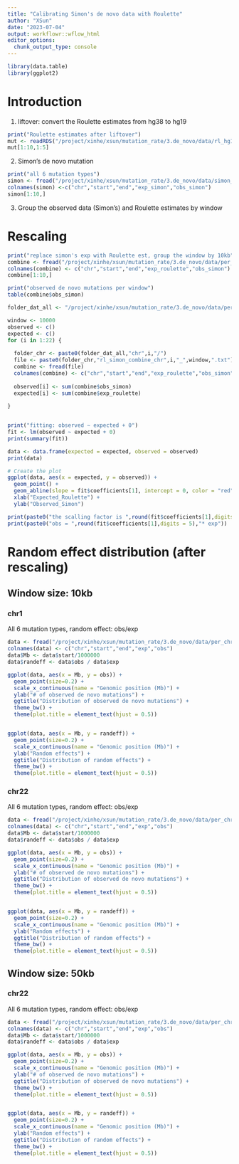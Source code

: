 ```yaml
---
title: "Calibrating Simon's de novo data with Roulette"
author: "XSun"
date: "2023-07-04"
output: workflowr::wflow_html
editor_options:
  chunk_output_type: console
---
```



```r
library(data.table)
library(ggplot2)
```


# Introduction

1. liftover: convert the Roulette estimates from hg38 to hg19

```r
print("Roulette estimates after liftover")
mut <- readRDS("/project/xinhe/xsun/mutation_rate/3.de_novo/data/rl_hg19/22_mutrat_hg19_rescale_1to10.RDS")
mut[1:10,1:5]
```

2. Simon's de novo mutation

```r
print("all 6 mutation types")
simon <- fread("/project/xinhe/xsun/mutation_rate/3.de_novo/data/simon_per_chr/chr22/alltypes.chr22.bed")
colnames(simon) <-c("chr","start","end","exp_simon","obs_simon")
simon[1:10,]
```

3. Group the observed data (Simon's) and Roulette estimates by window 

# Rescaling

```r

print("replace simon's exp with Roulette est, group the window by 10kb")
combine <- fread("/project/xinhe/xsun/mutation_rate/3.de_novo/data/per_chr_processed/chr22/rl_simon_combine_chr22_10000.txt")
colnames(combine) <- c("chr","start","end","exp_roulette","obs_simon")
combine[1:10,]

print("observed de novo mutations per window")
table(combine$obs_simon)
```

```r

folder_dat_all <- "/project/xinhe/xsun/mutation_rate/3.de_novo/data/per_chr_processed_earlier/"

window <- 10000
observed <- c()
expected <- c()
for (i in 1:22) {
  
  folder_chr <- paste0(folder_dat_all,"chr",i,"/")
  file <- paste0(folder_chr,"rl_simon_combine_chr",i,"_",window,".txt")
  combine <- fread(file)
  colnames(combine) <- c("chr","start","end","exp_roulette","obs_simon")
  
  observed[i] <- sum(combine$obs_simon)
  expected[i] <- sum(combine$exp_roulette)
  
}


print("fitting: observed ~ expected + 0")
fit <- lm(observed ~ expected + 0)
print(summary(fit))

data <- data.frame(expected = expected, observed = observed)
print(data)

# Create the plot
ggplot(data, aes(x = expected, y = observed)) +
  geom_point() +
  geom_abline(slope = fit$coefficients[1], intercept = 0, color = "red") +
  xlab("Expected_Roulette") +
  ylab("Observed_Simon") 

print(paste0("the scalling factor is ",round(fit$coefficients[1],digits = 5)))
print(paste0("obs = ",round(fit$coefficients[1],digits = 5),"* exp"))
```


# Random effect distribution (after rescaling)

## Window size: 10kb

### chr1

All 6 mutation types, random effect: obs/exp

```r

data <- fread("/project/xinhe/xsun/mutation_rate/3.de_novo/data/per_chr_processed/chr1/rl_simon_combine_chr1_10000.txt")
colnames(data) <- c("chr","start","end","exp","obs")
data$Mb <- data$start/1000000
data$randeff <- data$obs / data$exp

ggplot(data, aes(x = Mb, y = obs)) +
  geom_point(size=0.2) +
  scale_x_continuous(name = "Genomic position (Mb)") +
  ylab("# of observed de novo mutations") +
  ggtitle("Distribution of observed de novo mutations") + 
  theme_bw() +
  theme(plot.title = element_text(hjust = 0.5))


ggplot(data, aes(x = Mb, y = randeff)) +
  geom_point(size=0.2) +
  scale_x_continuous(name = "Genomic position (Mb)") +
  ylab("Random effects") +
  ggtitle("Distribution of random effects") + 
  theme_bw() +
  theme(plot.title = element_text(hjust = 0.5))


```

### chr22

All 6 mutation types, random effect: obs/exp

```r

data <- fread("/project/xinhe/xsun/mutation_rate/3.de_novo/data/per_chr_processed/chr22/rl_simon_combine_chr22_10000.txt")
colnames(data) <- c("chr","start","end","exp","obs")
data$Mb <- data$start/1000000
data$randeff <- data$obs / data$exp

ggplot(data, aes(x = Mb, y = obs)) +
  geom_point(size=0.2) +
  scale_x_continuous(name = "Genomic position (Mb)") +
  ylab("# of observed de novo mutations") +
  ggtitle("Distribution of observed de novo mutations") + 
  theme_bw() +
  theme(plot.title = element_text(hjust = 0.5))


ggplot(data, aes(x = Mb, y = randeff)) +
  geom_point(size=0.2) +
  scale_x_continuous(name = "Genomic position (Mb)") +
  ylab("Random effects") +
  ggtitle("Distribution of random effects") + 
  theme_bw() +
  theme(plot.title = element_text(hjust = 0.5))


```

## Window size: 50kb

### chr22

All 6 mutation types, random effect: obs/exp

```r

data <- fread("/project/xinhe/xsun/mutation_rate/3.de_novo/data/per_chr_processed/chr22/rl_simon_combine_chr22_50000.txt")
colnames(data) <- c("chr","start","end","exp","obs")
data$Mb <- data$start/1000000
data$randeff <- data$obs / data$exp

ggplot(data, aes(x = Mb, y = obs)) +
  geom_point(size=0.2) +
  scale_x_continuous(name = "Genomic position (Mb)") +
  ylab("# of observed de novo mutations") +
  ggtitle("Distribution of observed de novo mutations") + 
  theme_bw() +
  theme(plot.title = element_text(hjust = 0.5))


ggplot(data, aes(x = Mb, y = randeff)) +
  geom_point(size=0.2) +
  scale_x_continuous(name = "Genomic position (Mb)") +
  ylab("Random effects") +
  ggtitle("Distribution of random effects") + 
  theme_bw() +
  theme(plot.title = element_text(hjust = 0.5))


```
